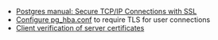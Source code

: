 - [Postgres manual: Secure TCP/IP Connections with SSL](https://www.postgresql.org/docs/current/ssl-tcp.html)
- [Configure pg_hba.conf](https://www.postgresql.org/docs/current/auth-pg-hba-conf.html) to require TLS for user connections
- [Client verification of server certificates](https://www.postgresql.org/docs/current/libpq-ssl.html#LIBQ-SSL-CERTIFICATES)
